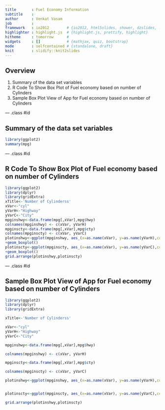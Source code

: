 ```yaml
---
title       : Fuel Economy Information
subtitle    : 
author      : Venkat Vasam
job         : 
framework   : io2012        # {io2012, html5slides, shower, dzslides, ...}
highlighter : highlight.js  # {highlight.js, prettify, highlight}
hitheme     : tomorrow      # 
widgets     : []            # {mathjax, quiz, bootstrap}
mode        : selfcontained # {standalone, draft}
knit        : slidify::knit2slides
---
```


## Overview

1. Summary of the data set variables
2. R Code To Show Box Plot of Fuel economy based on number of Cylinders
3. Sample Box Plot View of App for Fuel economy based on number of Cylinders

--- .class #id 

## Summary of the data set variables

```r

library(ggplot2)
summary(mpg)
```

--- .class #id 


##  R Code To Show Box Plot of Fuel economy based on number of Cylinders


```r

library(ggplot2)
library(dplyr)
library(gridExtra)
xTitle<-'Number of Cylinderss'
xVar<-"cyl"
yVarH<-"Highway"
yVarC<-"City"
mpginshwy<-data.frame(mpg[,xVar],mpg$hwy)
colnames(mpginshwy) <- c(xVar, yVarH)
mpginscty<-data.frame(mpg[,xVar],mpg$cty)
colnames(mpginscty) <- c(xVar, yVarC)
plotinshwy<-ggplot(mpginshwy, aes_(x=as.name(xVar), y=as.name(yVarH),color=as.name(yVarH) ))
+geom_boxplot()
plotinscty<-ggplot(mpginscty, aes_(x=as.name(xVar), y=as.name(yVarC),color=as.name(yVarC) ))
+geom_boxplot()
grid.arrange(plotinshwy,plotinscty)

```

--- .class #id 

## Sample Box Plot View of App for Fuel economy based on number of Cylinders

```r

library(ggplot2)
library(dplyr)
library(gridExtra)

xTitle<-'Number of Cylinderss'

xVar<-"cyl"
yVarH<-"Highway"
yVarC<-"City"

mpginshwy<-data.frame(mpg[,xVar],mpg$hwy)

colnames(mpginshwy) <- c(xVar, yVarH)

mpginscty<-data.frame(mpg[,xVar],mpg$cty)

colnames(mpginscty) <- c(xVar, yVarC)

plotinshwy<-ggplot(mpginshwy, aes_(x=as.name(xVar), y=as.name(yVarH),color=as.name(yVarH) ))+geom_boxplot()


plotinscty<-ggplot(mpginscty, aes_(x=as.name(xVar), y=as.name(yVarC),color=as.name(yVarC) ))+geom_boxplot()

grid.arrange(plotinshwy,plotinscty)

```
